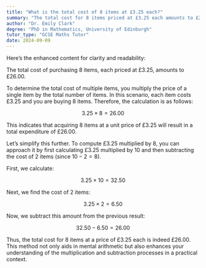 ```yaml
---
title: "What is the total cost of 8 items at £3.25 each?"
summary: "The total cost for 8 items priced at £3.25 each amounts to £26.00."
author: "Dr. Emily Clark"
degree: "PhD in Mathematics, University of Edinburgh"
tutor_type: "GCSE Maths Tutor"
date: 2024-09-09
---
```


Here’s the enhanced content for clarity and readability:

The total cost of purchasing 8 items, each priced at £3.25, amounts to £26.00.

To determine the total cost of multiple items, you multiply the price of a single item by the total number of items. In this scenario, each item costs £3.25 and you are buying 8 items. Therefore, the calculation is as follows:

$$ 
3.25 \times 8 = 26.00 
$$

This indicates that acquiring 8 items at a unit price of £3.25 will result in a total expenditure of £26.00.

Let’s simplify this further. To compute £3.25 multiplied by 8, you can approach it by first calculating £3.25 multiplied by 10 and then subtracting the cost of 2 items (since $10 - 2 = 8$).

First, we calculate:

$$ 
3.25 \times 10 = 32.50 
$$

Next, we find the cost of 2 items:

$$ 
3.25 \times 2 = 6.50 
$$

Now, we subtract this amount from the previous result:

$$ 
32.50 - 6.50 = 26.00 
$$

Thus, the total cost for 8 items at a price of £3.25 each is indeed £26.00. This method not only aids in mental arithmetic but also enhances your understanding of the multiplication and subtraction processes in a practical context.
    